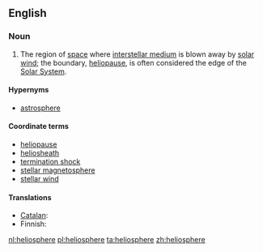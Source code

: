 ==English==
{{wikipedia}}

===Noun===
{{en-noun|-}}

# {{astronomy}} The region of [[space]] where [[interstellar medium]] is blown away by [[solar wind]]; the boundary, [[heliopause]], is often considered the edge of the [[Solar System]].

====Hypernyms====
* [[astrosphere]]

====Coordinate terms====
* [[heliopause]]
* [[heliosheath]]
* [[termination shock]]
* [[stellar magnetosphere]]
* [[stellar wind]]

====Translations====
{{trans-top|region of space}}
* [[Catalan]]: {{t-|ca|heliosfera|f}}
* Finnish: {{t-|fi|heliosfääri}}
{{trans-mid}}
{{trans-bottom}}

[[nl:heliosphere]]
[[pl:heliosphere]]
[[ta:heliosphere]]
[[zh:heliosphere]]